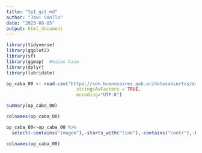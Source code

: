 ```yaml
---
title: "tp1_git_md"
author: "Javi Sanllo"
date: "2023-08-05"
output: html_document
---
```

```r
library(tidyverse)
library(ggplot2)
library(sf)
library(ggmap)  #mapas base
library(dplyr)
library(lubridate)

```



```r
op_caba_00 <- read.csv("https://cdn.buenosaires.gob.ar/datosabiertos/datasets/secretaria-general-y-relaciones-internacionales/ba-obras/observatorio-de-obras-urbanas.csv",
                          stringsAsFactors = TRUE,
                          encoding="UTF-8")

summary(op_caba_00)

```

```r
colnames(op_caba_00)
```
```r
op_caba_00<-op_caba_00 %>%   
  select(-contains("imagen"),-starts_with("link"),-contains("contr"),-beneficiarios,-c(28:36))

colnames(op_caba_00)
```
```r



```

